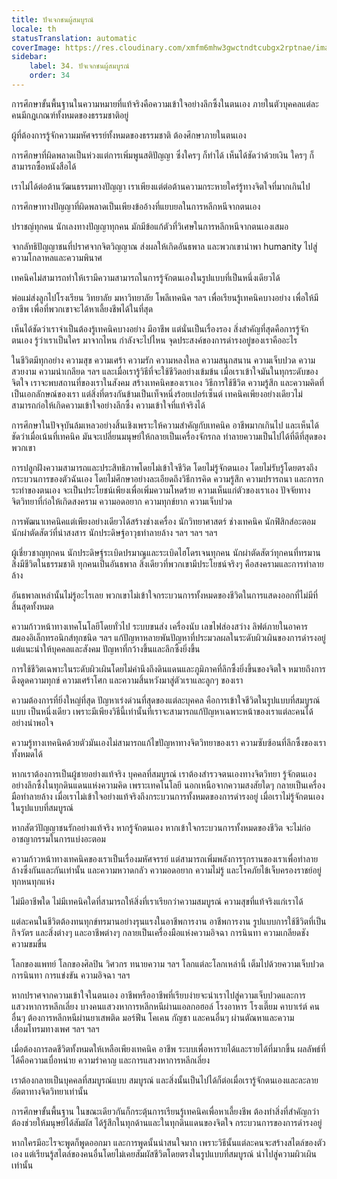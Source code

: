 ```yaml
---
title: ปัจเจกชนผู้สมบูรณ์
locale: th
statusTranslation: automatic
coverImage: https://res.cloudinary.com/xmfm6mhw3gwctndtcubgx2rptnae/image/upload/v1740337243/small_cover_educacion_fundamental_a051170f1c.webp
sidebar:
    label: 34. ปัจเจกชนผู้สมบูรณ์
    order: 34
---
```

การศึกษาขั้นพื้นฐานในความหมายที่แท้จริงคือความเข้าใจอย่างลึกซึ้งในตนเอง ภายในตัวบุคคลแต่ละคนมีกฎเกณฑ์ทั้งหมดของธรรมชาติอยู่

ผู้ที่ต้องการรู้จักความมหัศจรรย์ทั้งหมดของธรรมชาติ ต้องศึกษาภายในตนเอง

การศึกษาที่ผิดพลาดเป็นห่วงแต่การเพิ่มพูนสติปัญญา ซึ่งใครๆ ก็ทำได้ เห็นได้ชัดว่าด้วยเงิน ใครๆ ก็สามารถซื้อหนังสือได้

เราไม่ได้ต่อต้านวัฒนธรรมทางปัญญา เราเพียงแต่ต่อต้านความกระหายใคร่รู้ทางจิตใจที่มากเกินไป

การศึกษาทางปัญญาที่ผิดพลาดเป็นเพียงข้ออ้างที่แยบยลในการหลีกหนีจากตนเอง

ปราชญ์ทุกคน นักเลงทางปัญญาทุกคน มักมีข้อแก้ตัวที่วิเศษในการหลีกหนีจากตนเองเสมอ

จากลัทธิปัญญาชนที่ปราศจากจิตวิญญาณ ส่งผลให้เกิดอันธพาล และพวกเขานำพา humanity ไปสู่ความโกลาหลและความพินาศ

เทคนิคไม่สามารถทำให้เรามีความสามารถในการรู้จักตนเองในรูปแบบที่เป็นหนึ่งเดียวได้

พ่อแม่ส่งลูกไปโรงเรียน วิทยาลัย มหาวิทยาลัย โพลีเทคนิค ฯลฯ เพื่อเรียนรู้เทคนิคบางอย่าง เพื่อให้มีอาชีพ เพื่อที่พวกเขาจะได้หาเลี้ยงชีพได้ในที่สุด

เห็นได้ชัดว่าเราจำเป็นต้องรู้เทคนิคบางอย่าง มีอาชีพ แต่นั่นเป็นเรื่องรอง สิ่งสำคัญที่สุดคือการรู้จักตนเอง รู้ว่าเราเป็นใคร มาจากไหน กำลังจะไปไหน จุดประสงค์ของการดำรงอยู่ของเราคืออะไร

ในชีวิตมีทุกอย่าง ความสุข ความเศร้า ความรัก ความหลงใหล ความสนุกสนาน ความเจ็บปวด ความสวยงาม ความน่าเกลียด ฯลฯ และเมื่อเรารู้วิธีที่จะใช้ชีวิตอย่างเข้มข้น เมื่อเราเข้าใจมันในทุกระดับของจิตใจ เราจะพบสถานที่ของเราในสังคม สร้างเทคนิคของเราเอง วิธีการใช้ชีวิต ความรู้สึก และความคิดที่เป็นเอกลักษณ์ของเรา แต่สิ่งที่ตรงกันข้ามเป็นเท็จหนึ่งร้อยเปอร์เซ็นต์ เทคนิคเพียงอย่างเดียวไม่สามารถก่อให้เกิดความเข้าใจอย่างลึกซึ้ง ความเข้าใจที่แท้จริงได้

การศึกษาในปัจจุบันล้มเหลวอย่างสิ้นเชิงเพราะให้ความสำคัญกับเทคนิค อาชีพมากเกินไป และเห็นได้ชัดว่าเมื่อเน้นที่เทคนิค มันจะเปลี่ยนมนุษย์ให้กลายเป็นเครื่องจักรกล ทำลายความเป็นไปได้ที่ดีที่สุดของพวกเขา

การปลูกฝังความสามารถและประสิทธิภาพโดยไม่เข้าใจชีวิต โดยไม่รู้จักตนเอง โดยไม่รับรู้โดยตรงถึงกระบวนการของตัวฉันเอง โดยไม่ศึกษาอย่างละเอียดถึงวิธีการคิด ความรู้สึก ความปรารถนา และการกระทำของตนเอง จะเป็นประโยชน์เพียงเพื่อเพิ่มความโหดร้าย ความเห็นแก่ตัวของเราเอง ปัจจัยทางจิตวิทยาที่ก่อให้เกิดสงคราม ความอดอยาก ความทุกข์ยาก ความเจ็บปวด

การพัฒนาเทคนิคแต่เพียงอย่างเดียวได้สร้างช่างเครื่อง นักวิทยาศาสตร์ ช่างเทคนิค นักฟิสิกส์อะตอม นักผ่าตัดสัตว์ที่น่าสงสาร นักประดิษฐ์อาวุธทำลายล้าง ฯลฯ ฯลฯ ฯลฯ

ผู้เชี่ยวชาญทุกคน นักประดิษฐ์ระเบิดปรมาณูและระเบิดไฮโดรเจนทุกคน นักผ่าตัดสัตว์ทุกคนที่ทรมานสิ่งมีชีวิตในธรรมชาติ ทุกคนเป็นอันธพาล สิ่งเดียวที่พวกเขามีประโยชน์จริงๆ คือสงครามและการทำลายล้าง

อันธพาลเหล่านั้นไม่รู้อะไรเลย พวกเขาไม่เข้าใจกระบวนการทั้งหมดของชีวิตในการแสดงออกที่ไม่มีที่สิ้นสุดทั้งหมด

ความก้าวหน้าทางเทคโนโลยีโดยทั่วไป ระบบขนส่ง เครื่องนับ เลขไฟส่องสว่าง ลิฟต์ภายในอาคาร สมองอิเล็กทรอนิกส์ทุกชนิด ฯลฯ แก้ปัญหาหลายพันปัญหาที่ประมวลผลในระดับผิวเผินของการดำรงอยู่ แต่แนะนำให้บุคคลและสังคม ปัญหาที่กว้างขึ้นและลึกซึ้งยิ่งขึ้น

การใช้ชีวิตเฉพาะในระดับผิวเผินโดยไม่คำนึงถึงดินแดนและภูมิภาคที่ลึกซึ้งยิ่งขึ้นของจิตใจ หมายถึงการดึงดูดความทุกข์ ความเศร้าโศก และความสิ้นหวังมาสู่ตัวเราและลูกๆ ของเรา

ความต้องการที่ยิ่งใหญ่ที่สุด ปัญหาเร่งด่วนที่สุดของแต่ละบุคคล คือการเข้าใจชีวิตในรูปแบบที่สมบูรณ์แบบ เป็นหนึ่งเดียว เพราะมีเพียงวิธีนี้เท่านั้นที่เราจะสามารถแก้ปัญหาเฉพาะหน้าของเราแต่ละคนได้อย่างน่าพอใจ

ความรู้ทางเทคนิคด้วยตัวมันเองไม่สามารถแก้ไขปัญหาทางจิตวิทยาของเรา ความซับซ้อนที่ลึกซึ้งของเราทั้งหมดได้

หากเราต้องการเป็นผู้ชายอย่างแท้จริง บุคคลที่สมบูรณ์ เราต้องสำรวจตนเองทางจิตวิทยา รู้จักตนเองอย่างลึกซึ้งในทุกดินแดนแห่งความคิด เพราะเทคโนโลยี นอกเหนือจากความสงสัยใดๆ กลายเป็นเครื่องมือทำลายล้าง เมื่อเราไม่เข้าใจอย่างแท้จริงถึงกระบวนการทั้งหมดของการดำรงอยู่ เมื่อเราไม่รู้จักตนเองในรูปแบบที่สมบูรณ์

หากสัตว์ปัญญาชนรักอย่างแท้จริง หากรู้จักตนเอง หากเข้าใจกระบวนการทั้งหมดของชีวิต จะไม่ก่ออาชญากรรมในการแบ่งอะตอม

ความก้าวหน้าทางเทคนิคของเราเป็นเรื่องมหัศจรรย์ แต่สามารถเพิ่มพลังการรุกรานของเราเพื่อทำลายล้างซึ่งกันและกันเท่านั้น และความหวาดกลัว ความอดอยาก ความไม่รู้ และโรคภัยไข้เจ็บครองราชย์อยู่ทุกหนทุกแห่ง

ไม่มีอาชีพใด ไม่มีเทคนิคใดที่สามารถให้สิ่งที่เราเรียกว่าความสมบูรณ์ ความสุขที่แท้จริงแก่เราได้

แต่ละคนในชีวิตต้องทนทุกข์ทรมานอย่างรุนแรงในอาชีพการงาน อาชีพการงาน รูปแบบการใช้ชีวิตที่เป็นกิจวัตร และสิ่งต่างๆ และอาชีพต่างๆ กลายเป็นเครื่องมือแห่งความอิจฉา การนินทา ความเกลียดชัง ความขมขื่น

โลกของแพทย์ โลกของศิลปิน วิศวกร ทนายความ ฯลฯ โลกแต่ละโลกเหล่านี้ เต็มไปด้วยความเจ็บปวด การนินทา การแข่งขัน ความอิจฉา ฯลฯ

หากปราศจากความเข้าใจในตนเอง อาชีพหรืออาชีพที่เรียบง่ายจะนำเราไปสู่ความเจ็บปวดและการแสวงหาการหลีกเลี่ยง บางคนแสวงหาการหลีกหนีผ่านแอลกอฮอล์ โรงอาหาร โรงเตี๊ยม คาบาเร่ต์ คนอื่นๆ ต้องการหลีกหนีผ่านยาเสพติด มอร์ฟีน โคเคน กัญชา และคนอื่นๆ ผ่านตัณหาและความเสื่อมโทรมทางเพศ ฯลฯ ฯลฯ

เมื่อต้องการลดชีวิตทั้งหมดให้เหลือเพียงเทคนิค อาชีพ ระบบเพื่อหารายได้และรายได้ที่มากขึ้น ผลลัพธ์ที่ได้คือความเบื่อหน่าย ความรำคาญ และการแสวงหาการหลีกเลี่ยง

เราต้องกลายเป็นบุคคลที่สมบูรณ์แบบ สมบูรณ์ และสิ่งนั้นเป็นไปได้ก็ต่อเมื่อเรารู้จักตนเองและละลายอัตตาทางจิตวิทยาเท่านั้น

การศึกษาขั้นพื้นฐาน ในขณะเดียวกันก็กระตุ้นการเรียนรู้เทคนิคเพื่อหาเลี้ยงชีพ ต้องทำสิ่งที่สำคัญกว่า ต้องช่วยให้มนุษย์ได้สัมผัส ได้รู้สึกในทุกด้านและในทุกดินแดนของจิตใจ กระบวนการของการดำรงอยู่

หากใครมีอะไรจะพูดก็พูดออกมา และการพูดนั้นน่าสนใจมาก เพราะวิธีนั้นแต่ละคนจะสร้างสไตล์ของตัวเอง แต่เรียนรู้สไตล์ของคนอื่นโดยไม่เคยสัมผัสชีวิตโดยตรงในรูปแบบที่สมบูรณ์ นำไปสู่ความผิวเผินเท่านั้น

